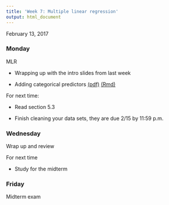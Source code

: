 ```yaml
---
title: 'Week 7: Multiple linear regression'
output: html_document
---
```


February 13, 2017

### Monday

MLR

* Wrapping up with the intro slides from last week

* Adding categorical predictors [(pdf)](https://github.com/math430-lu/notes/blob/master/lec11/categorical-predictors.pdf) [(Rmd)](https://github.com/math430-lu/notes/blob/master/lec11/categorical-predictors.Rmd)

For next time: 

* Read section 5.3

* Finish cleaning your data sets, they are due 2/15 by 11:59 p.m.


### Wednesday

Wrap up and review


For next time

* Study for the midterm

### Friday

Midterm exam

